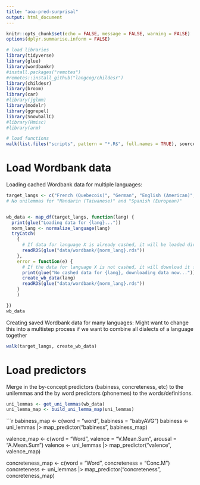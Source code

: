 ```yaml
---
title: "aoa-pred-surprisal"
output: html_document
---
```


```r
knitr::opts_chunk$set(echo = FALSE, message = FALSE, warning = FALSE)
options(dplyr.summarise.inform = FALSE)

# load libraries
library(tidyverse)
library(glue)
library(wordbankr)
#install.packages("remotes")
#remotes::install_github("langcog/childesr")
library(childesr)
library(broom)
library(car)
#library(jglmm)
library(modelr)
library(ggrepel)
library(SnowballC)
#library(Hmisc)
#library(arm)

# load functions
walk(list.files("scripts", pattern = "*.R$", full.names = TRUE), source)
```

# Load Wordbank data

Loading cached Wordbank data for multiple languages:
```r
target_langs <- c("French (Quebecois)", "German", "English (American)", "Spanish (Mexican)","Mandarin (Beijing)", "French (French)", "English (Australian)", "English (British)" )
# No unilemmas for "Mandarin (Taiwanese)" and "Spanish (European)" 


wb_data <- map_df(target_langs, function(lang) {
  print(glue("Loading data for {lang}..."))
  norm_lang <- normalize_language(lang)
  tryCatch( 
    {
      # If data for language X is already cashed, it will be loaded directly into the workspace
      readRDS(glue("data/wordbank/{norm_lang}.rds"))
    },
    error = function(e) {
      # If the data for language X is not cashed, it will download it for all available instruments types, cashe the data for future use and then load it into the workspace
      print(glue("No cashed data for {lang}, downloading data now..."))
      create_wb_data(lang)
      readRDS(glue("data/wordbank/{norm_lang}.rds"))
    }
    )

})
wb_data
```

Creating saved Wordbank data for many languages: 
Might want to change this into a multistep process if we want to combine all dialects of a language together
```r
walk(target_langs, create_wb_data)
```

# Load predictors

Merge in the by-concept predictors (babiness, concreteness, etc) to the unilemmas and the by word predictors (phonemes) to the words/definitions.

```r
uni_lemmas <- get_uni_lemmas(wb_data)
uni_lemma_map <- build_uni_lemma_map(uni_lemmas)
```

```r

babiness_map <- c(word = "word", babiness = "babyAVG")
babiness <- uni_lemmas |> map_predictor("babiness", babiness_map)

valence_map <- c(word = "Word", valence = "V.Mean.Sum", arousal = "A.Mean.Sum")
valence <- uni_lemmas |> map_predictor("valence", valence_map)

concreteness_map <- c(word = "Word", concreteness = "Conc.M")
concreteness <- uni_lemmas |> map_predictor("concreteness", concreteness_map)
